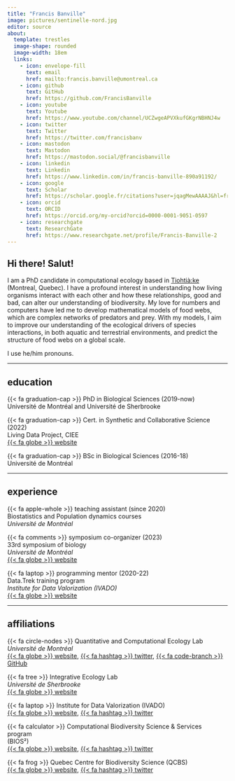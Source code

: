 ```yaml
---
title: "Francis Banville"
image: pictures/sentinelle-nord.jpg
editor: source
about: 
  template: trestles
  image-shape: rounded
  image-width: 18em
  links:
    - icon: envelope-fill
      text: email
      href: mailto:francis.banville@umontreal.ca
    - icon: github
      text: GitHub
      href: https://github.com/FrancisBanville
    - icon: youtube
      text: Youtube
      href: https://www.youtube.com/channel/UCZwgeAPVXkufGKgrNBHNJ4w
    - icon: twitter
      text: Twitter
      href: https://twitter.com/francisbanv
    - icon: mastodon
      text: Mastodon
      href: https://mastodon.social/@francisbanville
    - icon: linkedin
      text: Linkedin
      href: https://www.linkedin.com/in/francis-banville-890a91192/
    - icon: google
      text: Scholar
      href: https://scholar.google.fr/citations?user=jqagMewAAAAJ&hl=fr&oi=ao
    - icon: orcid
      text: ORCID
      href: https://orcid.org/my-orcid?orcid=0000-0001-9051-0597
    - icon: researchgate
      text: ResearchGate
      href: https://www.researchgate.net/profile/Francis-Banville-2
---
```


## Hi there! Salut!

I am a PhD candidate in computational ecology based in [Tiohtià:ke](https://www.concordia.ca/indigenous/resources/territorial-acknowledgement.html#rationale) (Montreal, Quebec). I have a profound interest in understanding how living organisms interact with each other and how these relationships, good and bad, can alter our understanding of biodiversity. My love for numbers and computers have led me to develop mathematical models of food webs, which are complex networks of predators and prey. With my models, I aim to improve our understanding of the ecological drivers of species interactions, in both aquatic and terrestrial environments, and predict the structure of food webs on a global scale.

I use he/him pronouns.

------------------------------------------------------------------------

## education

{{< fa graduation-cap >}} PhD in Biological Sciences (2019-now)\
Université de Montréal and Université de Sherbrooke

{{< fa graduation-cap >}} Cert. in Synthetic and
Collaborative Science (2022)\
Living Data Project, CIEE\
[{{< fa globe >}} website](https://www.ciee-icee.ca/ldp.html)

{{< fa graduation-cap >}} BSc in Biological Sciences (2016-18)\
Université de Montréal


------------------------------------------------------------------------

## experience

{{< fa apple-whole >}} teaching assistant (since 2020)\
Biostatistics and Population dynamics courses\
*Université de Montréal*

{{< fa comments >}} symposium co-organizer (2023)\
33rd symposium of biology\
*Université de Montréal*\
[{{< fa globe >}} website](https://event.fourwaves.com/fr/udemsymposiumbiologie/pages?fbclid=IwAR3DF4jIE8DX8Xofqoclz3JFchXsTpClqYbCJ8flQCdrwESUrQOj08HDZ3Y)

{{< fa laptop >}} programming mentor (2020-22)\
Data.Trek training program\
*Institute for Data Valorization (IVADO)*\
[{{< fa globe >}} website](https://ivado.ca/en/events/the-100-days-of-data-trek-challenge-2/)

------------------------------------------------------------------------

## affiliations 

{{< fa circle-nodes >}} Quantitative and Computational Ecology Lab\
*Université de Montréal*\
[{{< fa globe >}} website](https://poisotlab.io/),
[{{< fa hashtag >}} twitter](https://twitter.com/poisotlab),
[{{< fa code-branch >}} GitHub](https://github.com/PoisotLab)

{{< fa tree >}} Integrative Ecology Lab\
*Université de Sherbrooke*\
[{{< fa globe >}} website](https://ielab.recherche.usherbrooke.ca/)

{{< fa laptop >}} Institute for Data Valorization (IVADO)\
[{{< fa globe >}} website](https://ivado.ca/en/),
[{{< fa hashtag >}} twitter](https://twitter.com/IVADO_Qc)

{{< fa calculator >}} Computational Biodiversity Science & Services program\
(BIOS²)\
[{{< fa globe >}} website](https://bios2.usherbrooke.ca/),
[{{< fa hashtag >}} twitter](https://twitter.com/_bios2)

{{< fa frog >}} Quebec Centre for Biodiversity Science (QCBS)\
[{{< fa globe >}} website](https://qcbs.ca/),
[{{< fa hashtag >}} twitter](https://twitter.com/csbq_qcbs)


